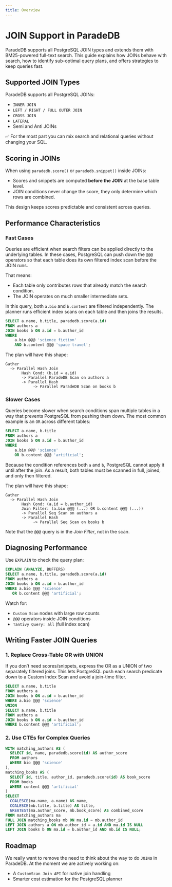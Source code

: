 ```yaml
---
title: Overview
---
```


# JOIN Support in ParadeDB

ParadeDB supports all PostgreSQL JOIN types and extends them with BM25-powered full-text search. This guide explains how JOINs behave with search, how to identify sub-optimal query plans, and offers strategies to keep queries fast.

## Supported JOIN Types

ParadeDB supports all PostgreSQL JOINs:

- `INNER JOIN`
- `LEFT / RIGHT / FULL OUTER JOIN`
- `CROSS JOIN`
- `LATERAL`
- Semi and Anti JOINs

✅ For the most part you can mix search and relational queries without changing your SQL.

## Scoring in JOINs

When using `paradedb.score()` or `paradedb.snippet()` inside JOINs:

- Scores and snippets are computed **before the JOIN** at the base table level.
- JOIN conditions never change the score, they only determine which rows are combined.

<Note>
This design keeps scores predictable and consistent across queries.
</Note>


## Performance Characteristics

### Fast Cases

Queries are efficient when search filters can be applied directly to the underlying tables.
In these cases, PostgreSQL can push down the `@@@` operators so that each table does its own filtered index scan before the JOIN runs.

That means:

- Each table only contributes rows that already match the search condition.
- The JOIN operates on much smaller intermediate sets.

In this query, both `a.bio` and `b.content` are filtered independently.
The planner runs efficient index scans on each table and then joins the results.

```sql
SELECT a.name, b.title, paradedb.score(a.id)
FROM authors a
JOIN books b ON a.id = b.author_id
WHERE 
    a.bio @@@ 'science fiction'
    AND b.content @@@ 'space travel';
```

The plan will have this shape:

```
Gather 
  -> Parallel Hash Join 
       Hash Cond: (b.id = a.id)
       -> Parallel ParadeDB Scan on authors a
       -> Parallel Hash
            -> Parallel ParadeDB Scan on books b

```

### Slower Cases

Queries become slower when search conditions span multiple tables in a way that prevents PostgreSQL from pushing them down. The most common example is an `OR` across different tables:

```sql
SELECT a.name, b.title
FROM authors a
JOIN books b ON a.id = b.author_id
WHERE 
    a.bio @@@ 'science'
    OR b.content @@@ 'artificial';
```

Because the condition references both `a` and `b`, PostgreSQL cannot apply it until after the join. As a result, both tables must be scanned in full, joined, and only then filtered.

The plan will have this shape:

```
Gather
  -> Parallel Hash Join
       Hash Cond: (a.id = b.author_id)
       Join Filter: (a.bio @@@ (...) OR b.content @@@ (...))
       -> Parallel Seq Scan on authors a
       -> Parallel Hash
            -> Parallel Seq Scan on books b
```

Note that the `@@@` query is in the *Join Filter*, not in the scan.


## Diagnosing Performance

Use `EXPLAIN` to check the query plan:

```sql
EXPLAIN (ANALYZE, BUFFERS)
SELECT a.name, b.title, paradedb.score(a.id)
FROM authors a
JOIN books b ON a.id = b.author_id
WHERE a.bio @@@ 'science'
   OR b.content @@@ 'artificial';
```

Watch for:

- `Custom Scan` nodes with large row counts
- `@@@` operators inside JOIN conditions
- `Tantivy Query: all` (full index scan)


## Writing Faster JOIN Queries

### 1. Replace Cross-Table OR with UNION

If you don’t need scores/snippets, express the OR as a UNION of two separately filtered joins. This lets PostgreSQL push each search predicate down to a Custom Index Scan and avoid a join-time filter.


```sql
SELECT a.name, b.title
FROM authors a
JOIN books b ON a.id = b.author_id
WHERE a.bio @@@ 'science'
UNION
SELECT a.name, b.title
FROM authors a
JOIN books b ON a.id = b.author_id
WHERE b.content @@@ 'artificial';
```

### 2. Use CTEs for Complex Queries

```sql
WITH matching_authors AS (
  SELECT id, name, paradedb.score(id) AS author_score
  FROM authors
  WHERE bio @@@ 'science'
),
matching_books AS (
  SELECT id, title, author_id, paradedb.score(id) AS book_score
  FROM books
  WHERE content @@@ 'artificial'
)
SELECT
  COALESCE(ma.name, a.name) AS name,
  COALESCE(mb.title, b.title) AS title,
  GREATEST(ma.author_score, mb.book_score) AS combined_score
FROM matching_authors ma
FULL JOIN matching_books mb ON ma.id = mb.author_id
LEFT JOIN authors a ON mb.author_id = a.id AND ma.id IS NULL
LEFT JOIN books b ON ma.id = b.author_id AND mb.id IS NULL;
```

## Roadmap

We really want to remove the need to think about the way to do `JOIN`s in ParadeDB. At the moment we are actively working on:

- A `CustomScan Join API` for native join handling  
- Smarter cost estimation for the PostgreSQL planner  
